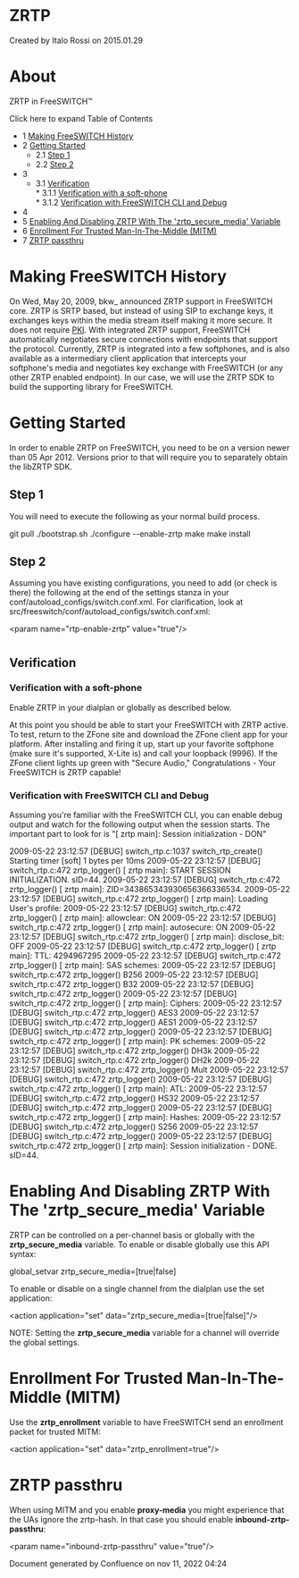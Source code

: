 
# ZRTP 

 Created by  Italo Rossi on 2015.01.29

# About

ZRTP in FreeSWITCH™

Click here to expand Table of Contents

* 1 [Making FreeSWITCH History](#making-freeswitch-history)
* 2 [Getting Started](#getting-started)  
   * 2.1 [Step 1](#step-1)  
   * 2.2 [Step 2](#step-1)
* 3 [](#step-1)  
   * 3.1 [Verification](#verification)  
         * 3.1.1 [Verification with a soft-phone](#verification-with-a-soft-phone)  
         * 3.1.2 [Verification with FreeSWITCH CLI and Debug](#verification-with-freeswitch-cli-and-debug)
* 4 [](#step-1)
* 5 [Enabling And Disabling ZRTP With The 'zrtp\_secure\_media' Variable](#enabling-and-disabling-zrtp-with-the-zrtp_secure_media-variable)
* 6 [Enrollment For Trusted Man-In-The-Middle (MITM)](#enrollment-for-trusted-man-in-the-middle-mitm)
* 7 [ZRTP passthru](#zrtp-passthru)

# Making FreeSWITCH History

On Wed, May 20, 2009, bkw\_ announced ZRTP support in FreeSWITCH core. ZRTP is SRTP based, but instead of using SIP to exchange keys, it exchanges keys within the media stream itself making it more secure. It does not require [PKI](https://en.wikipedia.org/wiki/Public-key%5Finfrastructure). With integrated ZRTP support, FreeSWITCH automatically negotiates secure connections with endpoints that support the protocol. Currently, ZRTP is integrated into a few softphones, and is also available as a intermediary client application that intercepts your softphone's media and negotiates key exchange with FreeSWITCH (or any other ZRTP enabled endpoint). In our case, we will use the ZRTP SDK to build the supporting library for FreeSWITCH.

# Getting Started

In order to enable ZRTP on FreeSWITCH, you need to be on a version newer than 05 Apr 2012\. Versions prior to that will require you to separately obtain the libZRTP SDK.

## Step 1

You will need to execute the following as your normal build process.

git pull
./bootstrap.sh
./configure --enable-zrtp
make
make install

## Step 2

Assuming you have existing configurations, you need to add (or check is there) the following at the end of the settings stanza in your conf/autoload\_configs/switch.conf.xml. For clarification, look at src/freeswitch/conf/autoload\_configs/switch.conf.xml:

&lt;param name="rtp-enable-zrtp" value="true"/>

# 

## Verification

### Verification with a soft-phone

Enable ZRTP in your dialplan or globally as described below.

At this point you should be able to start your FreeSWITCH with ZRTP active. To test, return to the ZFone site and download the ZFone client app for your platform. After installing and firing it up, start up your favorite softphone (make sure it's supported, X-Lite is) and call your loopback (9996). If the ZFone client lights up green with "Secure Audio," Congratulations - Your FreeSWITCH is ZRTP capable!

### Verification with FreeSWITCH CLI and Debug

Assuming you're familiar with the FreeSWITCH CLI, you can enable debug output and watch for the following output when the session starts. The important part to look for is "\[ zrtp main\]: Session initialization - DON"

2009-05-22 23:12:57 [DEBUG] switch_rtp.c:1037 switch_rtp_create() Starting timer [soft] 1 bytes per 10ms
2009-05-22 23:12:57 [DEBUG] switch_rtp.c:472 zrtp_logger()  [   zrtp main]: START SESSION INITIALIZATION. sID=44.
2009-05-22 23:12:57 [DEBUG] switch_rtp.c:472 zrtp_logger()  [   zrtp main]: ZID=343865343930656366336534.
2009-05-22 23:12:57 [DEBUG] switch_rtp.c:472 zrtp_logger()  [   zrtp main]: Loading User's profile:
2009-05-22 23:12:57 [DEBUG] switch_rtp.c:472 zrtp_logger()  [   zrtp main]:    allowclear: ON
2009-05-22 23:12:57 [DEBUG] switch_rtp.c:472 zrtp_logger()  [   zrtp main]:    autosecure: ON
2009-05-22 23:12:57 [DEBUG] switch_rtp.c:472 zrtp_logger()  [   zrtp main]:  disclose_bit: OFF
2009-05-22 23:12:57 [DEBUG] switch_rtp.c:472 zrtp_logger()  [   zrtp main]:           TTL: 4294967295
2009-05-22 23:12:57 [DEBUG] switch_rtp.c:472 zrtp_logger()  [   zrtp main]:   SAS schemes: 
2009-05-22 23:12:57 [DEBUG] switch_rtp.c:472 zrtp_logger() B256 
2009-05-22 23:12:57 [DEBUG] switch_rtp.c:472 zrtp_logger() B32
2009-05-22 23:12:57 [DEBUG] switch_rtp.c:472 zrtp_logger() 
2009-05-22 23:12:57 [DEBUG] switch_rtp.c:472 zrtp_logger()  [   zrtp main]:      Ciphers: 
2009-05-22 23:12:57 [DEBUG] switch_rtp.c:472 zrtp_logger() AES3 
2009-05-22 23:12:57 [DEBUG] switch_rtp.c:472 zrtp_logger() AES1 
2009-05-22 23:12:57 [DEBUG] switch_rtp.c:472 zrtp_logger() 
2009-05-22 23:12:57 [DEBUG] switch_rtp.c:472 zrtp_logger()  [   zrtp main]:    PK schemes: 
2009-05-22 23:12:57 [DEBUG] switch_rtp.c:472 zrtp_logger() DH3k 
2009-05-22 23:12:57 [DEBUG] switch_rtp.c:472 zrtp_logger() DH2k 
2009-05-22 23:12:57 [DEBUG] switch_rtp.c:472 zrtp_logger() Mult 
2009-05-22 23:12:57 [DEBUG] switch_rtp.c:472 zrtp_logger() 
2009-05-22 23:12:57 [DEBUG] switch_rtp.c:472 zrtp_logger()  [   zrtp main]:           ATL: 
2009-05-22 23:12:57 [DEBUG] switch_rtp.c:472 zrtp_logger() HS32 
2009-05-22 23:12:57 [DEBUG] switch_rtp.c:472 zrtp_logger() 
2009-05-22 23:12:57 [DEBUG] switch_rtp.c:472 zrtp_logger()  [   zrtp main]:       Hashes: 
2009-05-22 23:12:57 [DEBUG] switch_rtp.c:472 zrtp_logger() S256 
2009-05-22 23:12:57 [DEBUG] switch_rtp.c:472 zrtp_logger() 
2009-05-22 23:12:57 [DEBUG] switch_rtp.c:472 zrtp_logger()  [   zrtp main]: Session initialization - DONE. sID=44.

# 

# Enabling And Disabling ZRTP With The 'zrtp_secure_media' Variable

ZRTP can be controlled on a per-channel basis or globally with the **zrtp\_secure\_media** variable. To enable or disable globally use this API syntax:

global_setvar zrtp_secure_media=[true|false]

To enable or disable on a single channel from the dialplan use the set application:

&lt;action application="set" data="zrtp_secure_media=[true|false]"/>

NOTE: Setting the **zrtp\_secure\_media** variable for a channel will override the global settings.

# Enrollment For Trusted Man-In-The-Middle (MITM)

Use the **zrtp\_enrollment** variable to have FreeSWITCH send an enrollment packet for trusted MITM:

&lt;action application="set" data="zrtp_enrollment=true"/>

# ZRTP passthru

When using MITM and you enable **proxy-media** you might experience that the UAs ignore the zrtp-hash. In that case you should enable **inbound-zrtp-passthru**:

&lt;param name="inbound-zrtp-passthru" value="true"/>

Document generated by Confluence on nov 11, 2022 04:24
